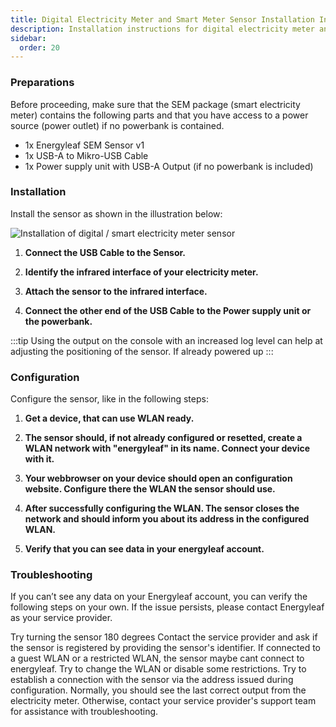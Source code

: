 ```yaml
---
title: Digital Electricity Meter and Smart Meter Sensor Installation Instructions
description: Installation instructions for digital electricity meter and smart meter sensors
sidebar:
  order: 20
---
```



### Preparations
Before proceeding, make sure that the SEM package (smart electricity meter) contains the following parts and that you have access to a power source (power outlet) if no powerbank is contained.

- 1x Energyleaf SEM Sensor v1
- 1x USB-A to Mikro-USB Cable
- 1x Power supply unit with USB-A Output (if no powerbank is included)

### Installation
Install the sensor as shown in the illustration below:

![Installation of digital / smart electricity meter sensor](/src/assets/sensors/v1/digital_sensor_installation.jpg)

<Steps>

1. **Connect the USB Cable to the Sensor.**

2. **Identify the infrared interface of your electricity meter.**

3. **Attach the sensor to the infrared interface.**

4. **Connect the other end of the USB Cable to the Power supply unit or the powerbank.**

</Steps>

:::tip
Using the output on the console with an increased log level can help at adjusting the positioning of the sensor. If already powered up
:::

### Configuration
Configure the sensor, like in the following steps:

<Steps>

1. **Get a device, that can use WLAN ready.**

2. **The sensor should, if not already configured or resetted, create a WLAN network with "energyleaf" in its name. Connect your device with it.**

3. **Your webbrowser on your device should open an configuration website. Configure there the WLAN the sensor should use.**

4. **After successfully configuring the WLAN. The sensor closes the network and should inform you about its address in the configured WLAN.**

5. **Verify that you can see data in your energyleaf account.**

</Steps>

### Troubleshooting
If you can’t see any data on your Energyleaf account, you can verify the following steps on your own. If the issue persists, please contact Energyleaf as your service provider.

<CardGrid>
	<Card title="The wrong way around?" icon="information">
    		Try turning the sensor 180 degrees
  	</Card>
	<Card title="Not registered?" icon="information">
		Contact the service provider and ask if the sensor is registered by providing the sensor's identifier.        
	</Card>
	<Card title="No access trough the WLAN?" icon="information">
                If connected to a guest WLAN or a restricted WLAN, the sensor maybe cant connect to energyleaf. Try to change the WLAN or disable some restrictions.
        </Card>
	<Card title="Bad infrared interface?" icon="information">
        	Try to establish a connection with the sensor via the address issued during configuration. Normally, you should see the last correct output from the electricity meter. Otherwise, contact your service provider's support team for assistance with troubleshooting.
	</Card>
</CardGrid>
